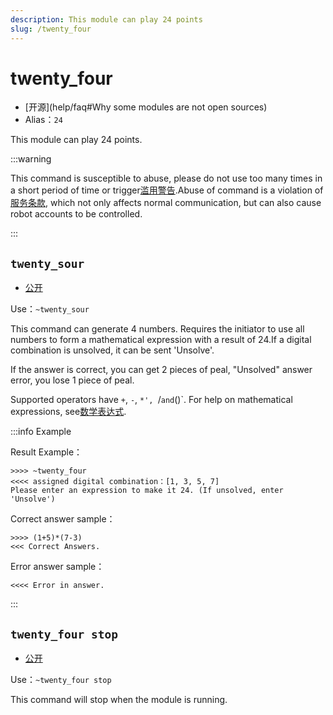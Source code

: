 ```yaml
---
description: This module can play 24 points
slug: /twenty_four
---
```


# twenty_four

-   [开源]\(help/faq#Why some modules are not open sources)
-   Alias：`24`

This module can play 24 points.

:::warning

This command is susceptible to abuse, please do not use too many times in a short period of time or trigger[滥用警告](abuse_warning).Abuse of command is a violation of[服务条款](policy), which not only affects normal communication, but can also cause robot accounts to be controlled.

:::

## `twenty_sour`

-   [公开](permissions)

Use：`~twenty_sour`

This command can generate 4 numbers. Requires the initiator to use all numbers to form a mathematical expression with a result of 24.If a digital combination is unsolved, it can be sent 'Unsolve'.

If the answer is correct, you can get 2 pieces of peal, "Unsolved" answer error, you lose 1 piece of peal.

Supported operators have `+`, `-`, `*', `/`and`()\`. For help on mathematical expressions, see[数学表达式](help/expressions).

:::info Example

Result Example：

```
>>>> ~twenty_four
<<<< assigned digital combination：[1, 3, 5, 7]
Please enter an expression to make it 24. (If unsolved, enter 'Unsolve')
```

Correct answer sample：

```
>>>> (1+5)*(7-3)
<<< Correct Answers.
```

Error answer sample：

```
<<<< Error in answer.
```

:::

## `twenty_four stop`

-   [公开](permissions)

Use：`~twenty_four stop`

This command will stop when the module is running.

